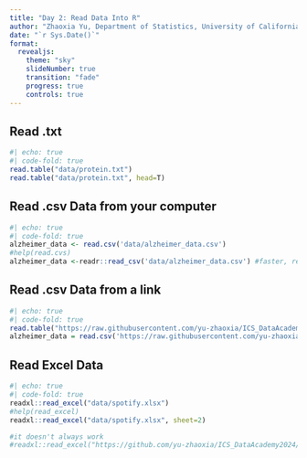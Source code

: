 ```yaml
---
title: "Day 2: Read Data Into R"
author: "Zhaoxia Yu, Department of Statistics, University of California, Irvine"
date: "`r Sys.Date()`"
format: 
  revealjs:
    theme: "sky"
    slideNumber: true
    transition: "fade"
    progress: true
    controls: true
---
```


## Read .txt
```r
#| echo: true
#| code-fold: true
read.table("data/protein.txt")
read.table("data/protein.txt", head=T)
```

## Read .csv Data from your computer
```r
#| echo: true
#| code-fold: true
alzheimer_data <- read.csv('data/alzheimer_data.csv')
#help(read.cvs)
alzheimer_data <-readr::read_csv('data/alzheimer_data.csv') #faster, read_csv is from the readr library
```

## Read .csv Data from a link
```r
#| echo: true
#| code-fold: true
read.table("https://raw.githubusercontent.com/yu-zhaoxia/ICS_DataAcademy2024/main/docs/data/Protein.txt", head=T)
alzheimer_data = read.csv('https://raw.githubusercontent.com/yu-zhaoxia/ICS_DataAcademy2024/main/docs/data/alzheimer_data.csv')
```

## Read Excel Data
```r
#| echo: true
#| code-fold: true
readxl::read_excel("data/spotify.xlsx")
#help(read_excel)
readxl::read_excel("data/spotify.xlsx", sheet=2)

#it doesn't always work
#readxl::read_excel("https://github.com/yu-zhaoxia/ICS_DataAcademy2024/raw/main/docs/data/spotify.xlsx")
```


